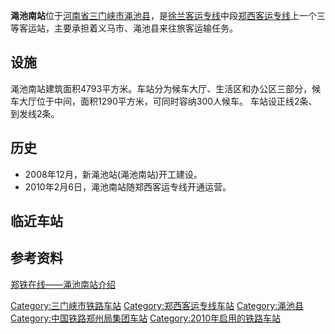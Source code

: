 {{Infobox China railway station 
|车站名称 = 渑池南站
|图片 = 20201209 Platform 1 at Mianchinan Station.jpg
|图片介绍 = 担当G666次列车的[[复兴号电力动车组|复兴号]]CR400AF停靠在1站台
|车站拼音 = Mianchinan
|英文名称 = Mianchinan Railway Station<ref>{{Cite web |url=http://news.sina.com.cn/o/2012-09-18/080725196193.shtml |title=铁道部:火车站名含"东西南北"统一改用拼音 |accessdate=2016-02-12 |archive-date=2017-07-30 |archive-url=https://web.archive.org/web/20170730073100/http://news.sina.com.cn/o/2012-09-18/080725196193.shtml |dead-url=no }}</ref><ref>{{cite journal|author=铁道部运输局|journal=铁路客货运输专刊|year=2012|issue=4|title=关于明确铁路车站站名英文译法的通知 运营运调电[2012]1911号|pages=6}}</ref>
|车站代码 = 39050<ref>{{cite book|title=中华人民共和国铁路车站代码（GB/T 10302-2010）|publisher=中国标准出版社|year=2010|isbn=155066140495|ignore-isbn-error=true|pages=32}}</ref>
|电报码 = MFF
|拼音码 = MCN
|车站功能 = 客运站
|始建时间 = 2008年12月
|开通运营 = 2010年2月6日
|车站位置 = [[河南省|河南省]][[三门峡市|三门峡市]][[渑池县|渑池县]]
|坐标 = {{coord|34|41|9.85|N|111|46|3.34|E|display=inline,title}}
|归属 = [[郑州铁路局|郑州铁路局]]
|线路 = [[徐兰客运专线|徐兰客运专线]]
|车站等级 = 三等站
|使用状态 = 使用中
|股道数目 = 4条
|到发线=2条
|正线=2条
|月台数目 = 2座
|侧式站台=
|岛式站台=
|站台面=2个
}}
'''渑池南站'''位于[[河南省|河南省]][[三门峡市|三门峡市]][[渑池县|渑池县]]，是[[徐兰客运专线|徐兰客运专线]]中段[[郑西客运专线|郑西客运专线]]上一个三等客运站，主要承担着义马市、渑池县来往旅客运输任务。

==设施==
渑池南站建筑面积4793平方米。车站分为候车大厅、生活区和办公区三部分，候车大厅位于中间，面积1290平方米，可同时容纳300人候车。
车站设正线2条、到发线2条。
==历史==
*2008年12月，新渑池站(渑池南站)开工建设。
*2010年2月6日，渑池南站随郑西客运专线开通运营。
==临近车站==
{{start rail box|[[File:China_Railways.svg|16px]] [[中国铁路|中国铁路]]}}
{{s-inop|[[洛阳龙门站|洛阳龙门站]]|往{{站|徐州东}}方向}}
{{s-line|[[徐兰客运专线|徐兰客运专线]]<br />← 65km 渑池南站 58km →}}
{{s-inop|[[三门峡南站|三门峡南站]]|往{{站|兰州西}}方向}}
{{end box}}

==参考资料==
{{reflist}}
[https://web.archive.org/web/20120929025916/http://www.zztlj.com/chezhan_275.html 郑铁在线——渑池南站介绍]
{{徐兰客运专线}}

[[Category:三门峡市铁路车站|Category:三门峡市铁路车站]]
[[Category:郑西客运专线车站|Category:郑西客运专线车站]]
[[Category:渑池县|Category:渑池县]]
[[Category:中国铁路郑州局集团车站|Category:中国铁路郑州局集团车站]]
[[Category:2010年启用的铁路车站|Category:2010年启用的铁路车站]]